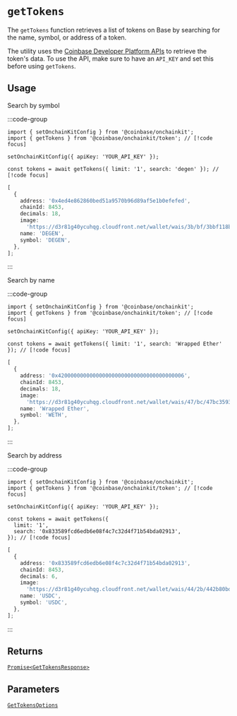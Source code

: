 # `getTokens`

The `getTokens` function retrieves a list of tokens on Base by searching for the name, symbol, or address of a token.

The utility uses the [Coinbase Developer Platform APIs](https://www.coinbase.com/developer-platform) to retrieve the token's data. To use the API, make sure to have an `API_KEY` and set this before using `getTokens`.

## Usage

Search by symbol

:::code-group

```tsx [code]
import { setOnchainKitConfig } from '@coinbase/onchainkit';
import { getTokens } from '@coinbase/onchainkit/token'; // [!code focus]

setOnchainKitConfig({ apiKey: 'YOUR_API_KEY' });

const tokens = await getTokens({ limit: '1', search: 'degen' }); // [!code focus]
```

```ts [return value]
[
  {
    address: '0x4ed4e862860bed51a9570b96d89af5e1b0efefed',
    chainId: 8453,
    decimals: 18,
    image:
      'https://d3r81g40ycuhqg.cloudfront.net/wallet/wais/3b/bf/3bbf118b5e6dc2f9e7fc607a6e7526647b4ba8f0bea87125f971446d57b296d2-MDNmNjY0MmEtNGFiZi00N2I0LWIwMTItMDUyMzg2ZDZhMWNm',
    name: 'DEGEN',
    symbol: 'DEGEN',
  },
];
```

:::

Search by name

:::code-group

```tsx [code]
import { setOnchainKitConfig } from '@coinbase/onchainkit';
import { getTokens } from '@coinbase/onchainkit/token'; // [!code focus]

setOnchainKitConfig({ apiKey: 'YOUR_API_KEY' });

const tokens = await getTokens({ limit: '1', search: 'Wrapped Ether' }); // [!code focus]
```

```ts [return value]
[
  {
    address: '0x4200000000000000000000000000000000000006',
    chainId: 8453,
    decimals: 18,
    image:
      'https://d3r81g40ycuhqg.cloudfront.net/wallet/wais/47/bc/47bc3593c2dec7c846b66b7ba5f6fa6bd69ec34f8ebb931f2a43072e5aaac7a8-YmUwNmRjZDUtMjczYy00NDFiLWJhZDUtMzgwNjFmYWM0Njkx',
    name: 'Wrapped Ether',
    symbol: 'WETH',
  },
];
```

:::

Search by address

:::code-group

```tsx [code]
import { setOnchainKitConfig } from '@coinbase/onchainkit';
import { getTokens } from '@coinbase/onchainkit/token'; // [!code focus]

setOnchainKitConfig({ apiKey: 'YOUR_API_KEY' });

const tokens = await getTokens({
  limit: '1',
  search: '0x833589fcd6edb6e08f4c7c32d4f71b54bda02913',
}); // [!code focus]
```

```ts [return value]
[
  {
    address: '0x833589fcd6edb6e08f4c7c32d4f71b54bda02913',
    chainId: 8453,
    decimals: 6,
    image:
      'https://d3r81g40ycuhqg.cloudfront.net/wallet/wais/44/2b/442b80bd16af0c0d9b22e03a16753823fe826e5bfd457292b55fa0ba8c1ba213-ZWUzYjJmZGUtMDYxNy00NDcyLTg0NjQtMWI4OGEwYjBiODE2',
    name: 'USDC',
    symbol: 'USDC',
  },
];
```

:::

## Returns

[`Promise<GetTokensResponse>`](/token/types#gettokensresponse)

## Parameters

[`GetTokensOptions`](/token/types#gettokensoptions)
